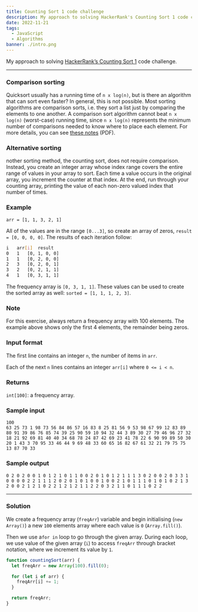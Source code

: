 ```yaml
---
title: Counting Sort 1 code challenge
description: My approach to solving HackerRank's Counting Sort 1 code challenge
date: 2022-11-21
tags:
  - JavaScript
  - Algorithms
banner: ./intro.png
---
```


My approach to solving [HackerRank’s Counting Sort 1](https://www.hackerrank.com/challenges/one-month-preparation-kit-countingsort1/problem) code challenge.

---

### Comparison sorting

Quicksort usually has a running time of `n x log(n)`, but is there an algorithm that can sort even faster? In general, this is not possible. Most sorting algorithms are comparison sorts, i.e. they sort a list just by comparing the elements to one another. A comparison sort algorithm cannot beat `n x log(n)` (worst-case) running time, since `n x log(n)` represents the minimum number of comparisons needed to know where to place each element. For more details, you can see [these notes](http://www.cs.cmu.edu/~avrim/451f11/lectures/lect0913.pdf) (PDF).

### Alternative sorting

nother sorting method, the counting sort, does not require comparison. Instead, you create an integer array whose index range covers the entire range of values in your array to sort. Each time a value occurs in the original array, you increment the counter at that index. At the end, run through your counting array, printing the value of each non-zero valued index that number of times.

### Example

`arr = [1, 1, 3, 2, 1]`

All of the values are in the range `[0...3]`, so create an array of zeros, `result = [0, 0, 0, 0]`. The results of each iteration follow:

```bash
i	arr[i]	result
0	1	[0, 1, 0, 0]
1	1	[0, 2, 0, 0]
2	3	[0, 2, 0, 1]
3	2	[0, 2, 1, 1]
4	1	[0, 3, 1, 1]
```

The frequency array is `[0, 3, 1, 1]`. These values can be used to create the sorted array as well: `sorted = [1, 1, 1, 2, 3]`.

### Note

For this exercise, always return a frequency array with 100 elements. The example above shows only the first 4 elements, the remainder being zeros.

### Input format

The first line contains an integer `n`, the number of items in `arr`.

Each of the next `n` lines contains an integer `arr[i]` where `0 <= i < n`.

### Returns

`int[100]`: a frequency array.

### Sample input

```
100
63 25 73 1 98 73 56 84 86 57 16 83 8 25 81 56 9 53 98 67 99 12 83 89 80 91 39 86 76 85 74 39 25 90 59 10 94 32 44 3 89 30 27 79 46 96 27 32 18 21 92 69 81 40 40 34 68 78 24 87 42 69 23 41 78 22 6 90 99 89 50 30 20 1 43 3 70 95 33 46 44 9 69 48 33 60 65 16 82 67 61 32 21 79 75 75 13 87 70 33
```

### Sample output

```
0 2 0 2 0 0 1 0 1 2 1 0 1 1 0 0 2 0 1 0 1 2 1 1 1 3 0 2 0 0 2 0 3 3 1 0 0 0 0 2 2 1 1 1 2 0 2 0 1 0 1 0 0 1 0 0 2 1 0 1 1 1 0 1 0 1 0 2 1 3 2 0 0 2 1 2 1 0 2 2 1 2 1 2 1 1 2 2 0 3 2 1 1 0 1 1 1 0 2 2
```

---

### Solution

We create a frequency array (`freqArr`) variable and begin initialising (`new Array()`) a new `100` elements array where each value is `0` (`Array.fill()`).

Then we use a`for in` loop to go through the given array. During each loop, we use value of the given array (`i`) to access `freqArr` through bracket notation, where we increment its value by `1`.

```js
function countingSort(arr) {
  let freqArr = new Array(100).fill(0);

  for (let i of arr) {
    freqArr[i] += 1;
  }

  return freqArr;
}
```
